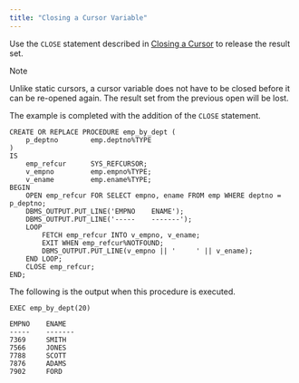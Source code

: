 ```yaml
---
title: "Closing a Cursor Variable"
---
```


<div id="closing_a_cursor_variable" class="registered_link"></div>


Use the `CLOSE` statement described in [Closing a Cursor](../08_static_cursors/#closing_a_cursor) to release the result set.

<div class="note">

<div class="title">

Note

</div>

Unlike static cursors, a cursor variable does not have to be closed before it can be re-opened again. The result set from the previous open will be lost.

</div>

The example is completed with the addition of the `CLOSE` statement.

``` text
CREATE OR REPLACE PROCEDURE emp_by_dept (
    p_deptno        emp.deptno%TYPE
)
IS
    emp_refcur      SYS_REFCURSOR;
    v_empno         emp.empno%TYPE;
    v_ename         emp.ename%TYPE;
BEGIN
    OPEN emp_refcur FOR SELECT empno, ename FROM emp WHERE deptno = p_deptno;
    DBMS_OUTPUT.PUT_LINE('EMPNO    ENAME');
    DBMS_OUTPUT.PUT_LINE('-----    -------');
    LOOP
        FETCH emp_refcur INTO v_empno, v_ename;
        EXIT WHEN emp_refcur%NOTFOUND;
        DBMS_OUTPUT.PUT_LINE(v_empno || '     ' || v_ename);
    END LOOP;
    CLOSE emp_refcur;
END;
```

The following is the output when this procedure is executed.

``` text
EXEC emp_by_dept(20)

EMPNO    ENAME
-----    -------
7369     SMITH
7566     JONES
7788     SCOTT
7876     ADAMS
7902     FORD
```
